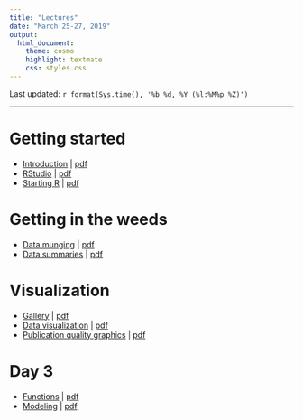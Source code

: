```yaml
---
title: "Lectures"
date: "March 25-27, 2019"
output:
  html_document:
    theme: cosmo
    highlight: textmate
    css: styles.css
---
```


Last updated: `r format(Sys.time(), '%b %d, %Y (%l:%M%p %Z)')`

------

# Getting started

- [Introduction](Day1_IntroR.html) | [pdf](Day1_IntroR.pdf)
- [RStudio](Day1_Rstudio.html) | [pdf](Day1_Rstudio.pdf)
- [Starting R](StartingR.html) | [pdf](StartingR.pdf)

# Getting in the weeds

- [Data munging](Day1_DataMunging.html) | [pdf](Day1_DataMunging.pdf)
- [Data summaries](Day2_Summaries.html) | [pdf](Day2_Summaries.pdf)

# Visualization

- [Gallery](Gallery.html) | [pdf](Gallery.pdf)
- [Data visualization](Day2_DataViz.html) | [pdf](Day2_DataViz.pdf)
- [Publication quality graphics](lecture_pubgraphics.html) | [pdf](lecture_pubgraphics.pdf)

# Day 3

- [Functions](Day3_Functions.html) | [pdf](Day3_Functions.pdf)
- [Modeling](lecture_modeling.html) | [pdf](lecture_modeling.pdf)
